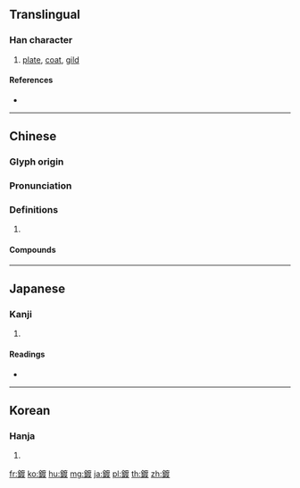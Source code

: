 {{character info/new}}
{{also|镀}}
==Translingual==

===Han character===
{{Han char|rn=167|rad=金|as=09|sn=17|four=80147|canj=CITE}}

# [[plate]], [[coat]], [[gild]]

====References====
* {{Han ref|kx=1313.140|dkj=40607|dj=1814.090|hdz=64235.060|uh=934D|ud=37709|bh=C1E1|bd=49633}}

----

==Chinese==
{{zh-forms|s=镀}}

===Glyph origin===
{{Han etym}}

===Pronunciation===
{{zh-pron
|m=dù
|c=dou6
|mc=y
|oc=y
|cat=
}}

===Definitions===
{{zh-hanzi}}

# {{rfdef|zh}}

====Compounds====
{{zh-der|鍍金|鍍鉻鋼|鍍鋅鐵|鍍錫鐵|電鍍}}

----

==Japanese==

===Kanji===
{{ja-kanji|grade=|rs=金09}}

# {{defn|lang=ja|sort=金09}}

====Readings====
* {{ja-readings|on=[[と]] (to)|kun=[[めっき]] (mekki)|nanori=}}

----

==Korean==

===Hanja===
{{ko-hanja|hangeul=도|eumhun=|rv=do|mr=to|y=to}}

# {{defn|lang=ko|sort=金09}}

[[fr:鍍]]
[[ko:鍍]]
[[hu:鍍]]
[[mg:鍍]]
[[ja:鍍]]
[[pl:鍍]]
[[th:鍍]]
[[zh:鍍]]